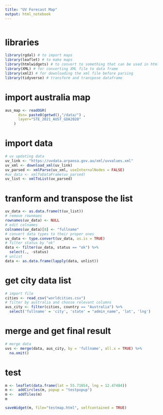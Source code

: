 ```yaml
---
title: "UV Forecast Map"
output: html_notebook
---
```


```r

```

# libraries
```r
library(rgdal) # to import maps
library(leaflet) # to make maps
library(htmlwidgets) # to convert to something that can be used in html
library(XML) # for converting XML file to data frame
library(xml2) # for downloading the xml file before parsing
library(tidyverse) # transform and transpose dataframe
```

# import australia map
```r
aus_map <- readOGR( 
      dsn= paste0(getwd(),"/data/") , 
      layer="STE_2021_AUST_GDA2020"
    )
```

# import data
```r
# uv updating data
uv_link <- "https://uvdata.arpansa.gov.au/xml/uvvalues.xml"
uv_xml <- download_xml(uv_link)
uv_parsed <- xmlParse(uv_xml, useInternalNodes = FALSE)
#uv_data <- xmlToDataFrame(uv_parsed)
uv_list <- xmlToList(uv_parsed)
```

# tranform and transpose the list
```r
uv_data <- as.data.frame(t(uv_list))
# remove rownmaes
rownames(uv_data) <- NULL
# edit colnames
colnames(uv_data)[8] <- "fullname"
# convert data types to their proper ones
uv_data <- type.convert(uv_data, as.is = TRUE)
# filter status by "ok"
data <- filter(uv_data, status == "ok") %>%
  select(., -status)
# unlist
data <- as.data.frame(lapply(data, unlist))
```

# get city data list
```r
# import file
cities <- read_csv("worldcities.csv")
# filter by australia and choose relevant columns
aus_city <- filter(cities, country == "Australia") %>% 
  select('fullname' = 'city', 'state' = "admin_name", 'lat', 'lng')
```

# merge and get final result
```r
# merge data
uvs <- merge(data, aus_city, by = 'fullname', all.x = TRUE) %>%
  na.omit()

```



# test
```r
m <- leaflet(data.frame(lat = 55.71654, lng = 12.47484))
m <-  addCircles(m, popup = "testpopup")
m <-  addTiles(m)
m

saveWidget(m, file="testmap.html", selfcontained = TRUE)
```



